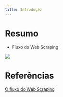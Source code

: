 ```yaml
---
title: Introdução
---
```


# Resumo

* Fluxo do Web Scraping

![](/ciclo.png)

# Referências

[O fluxo do Web Scraping](http://curso-r.com/blog/2018/02/18/2018-02-18-fluxo-scraping/)